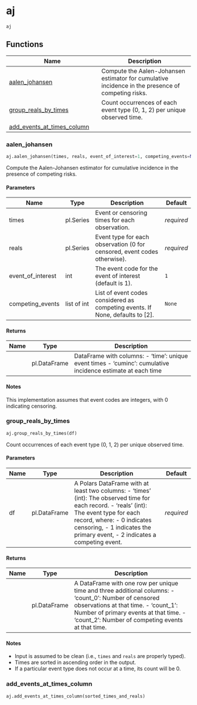 # aj { #polarstate.aj }

`aj`



## Functions

| Name | Description |
| --- | --- |
| [aalen_johansen](#polarstate.aj.aalen_johansen) | Compute the Aalen-Johansen estimator for cumulative incidence in the presence of competing risks. |
| [group_reals_by_times](#polarstate.aj.group_reals_by_times) | Count occurrences of each event type (0, 1, 2) per unique observed time. |
| [add_events_at_times_column](#polarstate.aj.add_events_at_times_column) |  |

### aalen_johansen { #polarstate.aj.aalen_johansen }

```python
aj.aalen_johansen(times, reals, event_of_interest=1, competing_events=None)
```

Compute the Aalen-Johansen estimator for cumulative incidence in the presence of competing risks.

#### Parameters {.doc-section .doc-section-parameters}

| Name              | Type        | Description                                                                   | Default    |
|-------------------|-------------|-------------------------------------------------------------------------------|------------|
| times             | pl.Series   | Event or censoring times for each observation.                                | _required_ |
| reals             | pl.Series   | Event type for each observation (0 for censored, event codes otherwise).      | _required_ |
| event_of_interest | int         | The event code for the event of interest (default is 1).                      | `1`        |
| competing_events  | list of int | List of event codes considered as competing events. If None, defaults to [2]. | `None`     |

#### Returns {.doc-section .doc-section-returns}

| Name   | Type         | Description                                                                                                 |
|--------|--------------|-------------------------------------------------------------------------------------------------------------|
|        | pl.DataFrame | DataFrame with columns: - 'time': unique event times - 'cuminc': cumulative incidence estimate at each time |

#### Notes {.doc-section .doc-section-notes}

This implementation assumes that event codes are integers, with 0 indicating censoring.

### group_reals_by_times { #polarstate.aj.group_reals_by_times }

```python
aj.group_reals_by_times(df)
```

Count occurrences of each event type (0, 1, 2) per unique observed time.

#### Parameters {.doc-section .doc-section-parameters}

| Name   | Type         | Description                                                                                                                                                                                                                                                      | Default    |
|--------|--------------|------------------------------------------------------------------------------------------------------------------------------------------------------------------------------------------------------------------------------------------------------------------|------------|
| df     | pl.DataFrame | A Polars DataFrame with at least two columns: - 'times' (int): The observed time for each record. - 'reals' (int): The event type for each record, where:     - 0 indicates censoring,     - 1 indicates the primary event,     - 2 indicates a competing event. | _required_ |

#### Returns {.doc-section .doc-section-returns}

| Name   | Type         | Description                                                                                                                                                                                                                                 |
|--------|--------------|---------------------------------------------------------------------------------------------------------------------------------------------------------------------------------------------------------------------------------------------|
|        | pl.DataFrame | A DataFrame with one row per unique time and three additional columns: - 'count_0': Number of censored observations at that time. - 'count_1': Number of primary events at that time. - 'count_2': Number of competing events at that time. |

#### Notes {.doc-section .doc-section-notes}

- Input is assumed to be clean (i.e., `times` and `reals` are properly typed).
- Times are sorted in ascending order in the output.
- If a particular event type does not occur at a time, its count will be 0.

### add_events_at_times_column { #polarstate.aj.add_events_at_times_column }

```python
aj.add_events_at_times_column(sorted_times_and_reals)
```

